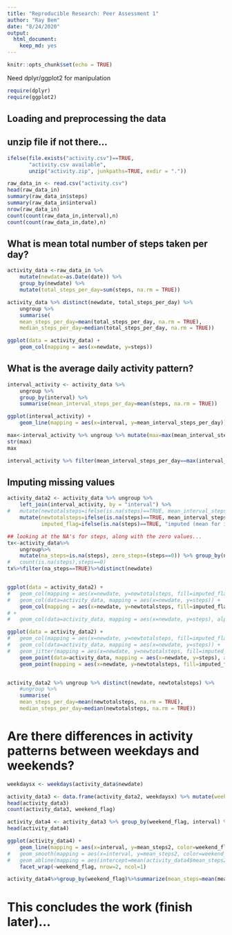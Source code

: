 ```yaml
---
title: "Reproducible Research: Peer Assessment 1"
author: "Ray Bem"
date: "8/24/2020"
output: 
  html_document: 
    keep_md: yes
---
```


```r
knitr::opts_chunk$set(echo = TRUE)
```

Need dplyr/ggplot2 for manipulation

```r
require(dplyr)
require(ggplot2)
```

## Loading and preprocessing the data
## unzip file if not there...
```r
ifelse(file.exists("activity.csv")==TRUE, 
       "activity.csv available",
       unzip("activity.zip", junkpaths=TRUE, exdir = "."))

raw_data_in <- read.csv("activity.csv")
head(raw_data_in)
summary(raw_data_in$steps)
summary(raw_data_in$interval)
nrow(raw_data_in)
count(count(raw_data_in,interval),n)
count(count(raw_data_in,date),n)
```


## What is mean total number of steps taken per day?
```r
activity_data <-raw_data_in %>%
	mutate(newdate=as.Date(date)) %>% 
	group_by(newdate) %>%
	mutate(total_steps_per_day=sum(steps, na.rm = TRUE))

activity_data %>% distinct(newdate, total_steps_per_day) %>%
	ungroup %>%
	summarise(
	mean_steps_per_day=mean(total_steps_per_day, na.rm = TRUE),
	median_steps_per_day=median(total_steps_per_day, na.rm = TRUE))

ggplot(data = activity_data) +
	geom_col(mapping = aes(x=newdate, y=steps))
```

## What is the average daily activity pattern?
```r
interval_activity <- activity_data %>% 
	ungroup %>% 
	group_by(interval) %>% 
	summarise(mean_interval_steps_per_day=mean(steps, na.rm = TRUE))

ggplot(interval_activity) +
	geom_line(mapping = aes(x=interval, y=mean_interval_steps_per_day))

max<-interval_activity %>% ungroup %>% mutate(max=max(mean_interval_steps_per_day)) %>% distinct(max)
str(max)
max

interval_activity %>% filter(mean_interval_steps_per_day==max(interval_activity$mean_interval_steps_per_day))
```

## Imputing missing values

```r
activity_data2 <- activity_data %>% ungroup %>%
	left_join(interval_activity, by = "interval") %>% 
#	mutate(newtotalsteps=ifelse(is.na(steps)==TRUE, mean_interval_steps_per_day, total_steps_per_day))
	mutate(newtotalsteps=ifelse(is.na(steps)==TRUE, mean_interval_steps_per_day, steps),
	       imputed_flag=ifelse(is.na(steps)==TRUE, "imputed (mean for interval)", "untouched")) %>% ungroup

## looking at the NA's for steps, along with the zero values...
tx<-activity_data%>%
	ungroup%>% 
	mutate(na_steps=is.na(steps), zero_steps=(steps==0)) %>% group_by(newdate)
#	count(is.na(steps),steps==0)
tx%>%filter(na_steps==TRUE)%>%distinct(newdate)


ggplot(data = activity_data2) +
#	geom_col(mapping = aes(x=newdate, y=newtotalsteps, fill=imputed_flag)) +
#	geom_col(data=activity_data, mapping = aes(x=newdate, y=steps)) +
	geom_col(mapping = aes(x=newdate, y=newtotalsteps, fill=imputed_flag)) 
# +
# 	geom_col(data=activity_data, mapping = aes(x=newdate, y=steps), alpha=.5, color="black")

ggplot(data = activity_data2) +
#	geom_col(mapping = aes(x=newdate, y=newtotalsteps, fill=imputed_flag)) +
#	geom_col(data=activity_data, mapping = aes(x=newdate, y=steps)) +
#	geom_jitter(mapping = aes(x=newdate, y=newtotalsteps, fill=imputed_flag, color=imputed_flag), alpha=.5) +
	geom_point(data=activity_data, mapping = aes(x=newdate, y=steps), alpha=.7, color="black", size=3) +
	geom_point(mapping = aes(x=newdate, y=newtotalsteps, fill=imputed_flag, color=imputed_flag), alpha=.5, size=1.5)


activity_data2 %>% ungroup %>% distinct(newdate, newtotalsteps) %>%
	#ungroup %>%
	summarise(
	mean_steps_per_day=mean(newtotalsteps, na.rm = TRUE),
	median_steps_per_day=median(newtotalsteps, na.rm = TRUE))
```

# Are there differences in activity patterns between weekdays and weekends?

```r
weekdaysx <- weekdays(activity_data$newdate)

activity_data3 <- data.frame(activity_data2, weekdaysx) %>% mutate(weekend_flag=ifelse(weekdaysx %in% c("Saturday","Sunday"), "weekend", "weekday"))
head(activity_data3)
count(activity_data3, weekend_flag)

activity_data4 <- activity_data3 %>% group_by(weekend_flag, interval) %>% summarize(mean_steps=mean(newtotalsteps), mean_steps2=mean(steps, na.rm = TRUE))
head(activity_data4)

ggplot(activity_data4) +
	geom_line(mapping = aes(x=interval, y=mean_steps2, color=weekend_flag)) +
#	geom_smooth(mapping = aes(x=interval, y=mean_steps2, color=weekend_flag)) +
#	geom_abline(mapping = aes(intercept=mean(activity_data4$mean_steps2), slope=0)) +
	facet_wrap(~weekend_flag, nrow=2, ncol=1)

activity_data4%>%group_by(weekend_flag)%>%summarize(mean_steps=mean(mean_steps), mean_steps2=mean(mean_steps2))


```

# This concludes the work (finish later)...
